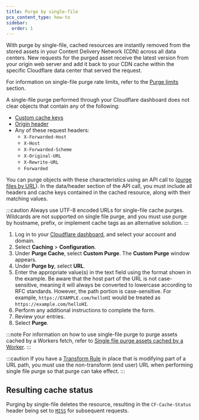 ```yaml
---
title: ​Purge by single-file
pcx_content_type: how-to
sidebar:
  order: 1
---
```


With purge by single-file, cached resources are instantly removed from the stored assets in your Content Delivery Network (CDN) across all data centers. New requests for the purged asset receive the latest version from your origin web server and add it back to your CDN cache within the specific Cloudflare data center that served the request.

For information on single-file purge rate limits, refer to the [Purge limits](/cache/how-to/purge-cache/#purge-limits) section.

A single-file purge performed through your Cloudflare dashboard does not clear objects that contain any of the following:

- [Custom cache keys](/cache/how-to/cache-keys/)
- [Origin header](https://developer.mozilla.org/en-US/docs/Web/HTTP/Headers/Origin)
- Any of these request headers:
  - `X-Forwarded-Host`
  - `X-Host`
  - `X-Forwarded-Scheme`
  - `X-Original-URL`
  - `X-Rewrite-URL`
  - `Forwarded`

You can purge objects with these characteristics using an API call to ([purge files by URL](/api/resources/cache/methods/purge/)). In the data/header section of the API call, you must include all headers and cache keys contained in the cached resource, along with their matching values.

:::caution
Always use UTF-8 encoded URLs for single-file cache purges. Wildcards are not supported on single file purge, and you must use purge by hostname, prefix, or implement cache tags as an alternative solution.
:::

1. Log in to your [Cloudflare dashboard](https://dash.cloudflare.com/login), and select your account and domain.
2. Select **Caching** > **Configuration**.
3. Under **Purge Cache**, select **Custom Purge**. The **Custom Purge** window appears.
4. Under **Purge by**, select **URL**.
5. Enter the appropriate value(s) in the text field using the format shown in the example. Be aware that the host part of the URL is not case-sensitive, meaning it will always be converted to lowercase according to RFC standards. However, the path portion is case-sensitive. For example, `https://EXAMPLE.com/helloHI` would be treated as `https://example.com/helloHI`.
6. Perform any additional instructions to complete the form.
7. Review your entries.
8. Select **Purge**.

:::note
For information on how to use single-file purge to purge assets cached by a Workers fetch, refer to [Single file purge assets cached by a Worker](/workers/reference/how-the-cache-works/#single-file-purge-assets-cached-by-a-worker).
:::

:::caution
If you have a [Transform Rule](/rules/transform/) in place that is modifying part of a URL path, you must use the non-transform (end user) URL when performing single file purge so that purge can take effect.
:::

## Resulting cache status

Purging by single-file deletes the resource, resulting in the `CF-Cache-Status` header being set to [`MISS`](/cache/concepts/cache-responses/#miss) for subsequent requests.
